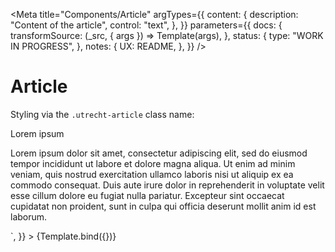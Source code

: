 <!--
@license EUPL-1.2
Copyright (c) 2021 Robbert Broersma
-->





<Meta
  title="Components/Article"
  argTypes={{
    content: {
      description: "Content of the article",
      control: "text",
    },
  }}
  parameters={{
    docs: {
      transformSource: (_src, { args }) => Template(args),
    },
    status: {
      type: "WORK IN PROGRESS",
    },
    notes: {
      UX: README,
    },
  }}
/>

# Article

Styling via the `.utrecht-article` class name:

<Canvas>
  <Story
    name="Article"
    args={{
      content: `<h1>Lorem ipsum</h1>
<p>Lorem ipsum dolor sit amet, consectetur adipiscing elit, sed do eiusmod tempor incididunt ut labore et dolore
magna aliqua. Ut enim ad minim veniam, quis nostrud exercitation ullamco laboris nisi ut aliquip ex ea commodo
consequat. Duis aute irure dolor in reprehenderit in voluptate velit esse cillum dolore eu fugiat nulla
pariatur. Excepteur sint occaecat cupidatat non proident, sunt in culpa qui officia deserunt mollit anim id est
laborum.</p>`,
    }}
  >
    {Template.bind({})}
  </Story>
</Canvas>

<ArgsTable story="Article" />
